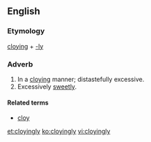 ==English==

===Etymology===
[[cloying]] + [[-ly]]

===Adverb===
{{en-adv}}

# In a [[cloying]] manner; distastefully excessive.
# Excessively [[sweet]]ly.

====Related terms====
* [[cloy]]

[[et:cloyingly]]
[[ko:cloyingly]]
[[vi:cloyingly]]